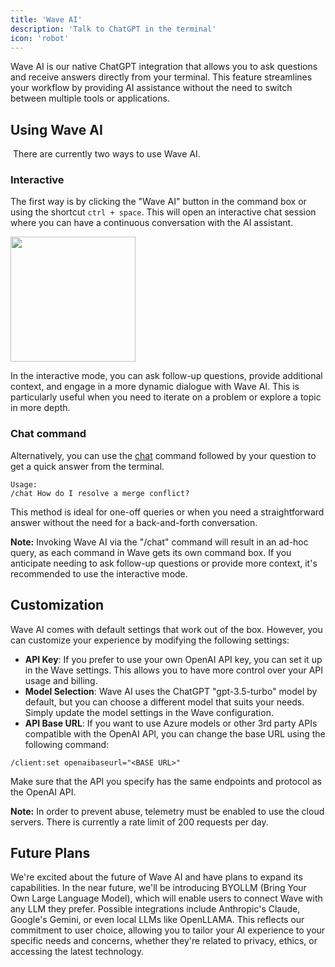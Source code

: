 ```yaml
---
title: 'Wave AI'
description: 'Talk to ChatGPT in the terminal'
icon: 'robot'
---
```


Wave AI is our native ChatGPT integration that allows you to ask questions and receive answers directly from your terminal. This feature streamlines your workflow by providing AI assistance without the need to switch between multiple tools or applications.

## Using Wave AI
​
There are currently two ways to use Wave AI.

### Interactive

The first way is by clicking the "Wave AI" button in the command box or using the shortcut `ctrl + space`. This will open an interactive chat session where you can have a continuous conversation with the AI assistant.

<img height="200" src="/images/waveai.gif" />

In the interactive mode, you can ask follow-up questions, provide additional context, and engage in a more dynamic dialogue with Wave AI. This is particularly useful when you need to iterate on a problem or explore a topic in more depth.

### Chat command
Alternatively, you can use the [chat](/reference/slashcommands#chat) command followed by your question to get a quick answer from the terminal.
```
Usage:
/chat How do I resolve a merge conflict?
```

This method is ideal for one-off queries or when you need a straightforward answer without the need for a back-and-forth conversation.

**Note:** Invoking Wave AI via the "/chat" command will result in an ad-hoc query, as each command in Wave gets its own command box. If you anticipate needing to ask follow-up questions or provide more context, it's recommended to use the interactive mode.

## Customization

Wave AI comes with default settings that work out of the box. However, you can customize your experience by modifying the following settings:

- **API Key**: If you prefer to use your own OpenAI API key, you can set it up in the Wave settings. This allows you to have more control over your API usage and billing.
- **Model Selection**: Wave AI uses the ChatGPT "gpt-3.5-turbo" model by default, but you can choose a different model that suits your needs. Simply update the model settings in the Wave configuration.
- **API Base URL**: If you want to use Azure models or other 3rd party APIs compatible with the OpenAI API, you can change the base URL using the following command:

```
/client:set openaibaseurl="<BASE URL>"
```
Make sure that the API you specify has the same endpoints and protocol as the OpenAI API.

**Note:** In order to prevent abuse, telemetry must be enabled to use the cloud servers. There is currently a rate limit of 200 requests per day.

## Future Plans
We're excited about the future of Wave AI and have plans to expand its capabilities. In the near future, we'll be introducing BYOLLM (Bring Your Own Large Language Model), which will enable users to connect Wave with any LLM they prefer. Possible integrations include Anthropic's Claude, Google's Gemini, or even local LLMs like OpenLLAMA. This reflects our commitment to user choice, allowing you to tailor your AI experience to your specific needs and concerns, whether they're related to privacy, ethics, or accessing the latest technology. 